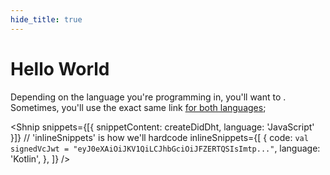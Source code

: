 ```yaml
---
hide_title: true
---
```



<LanguageSwitcher languages="JavaScript, Kotlin" />

# Hello World

Depending on the language you're programming in, you'll want to <LanguageSwitchLink text='link to different content' links='{"Kotlin": "https://kotlinlang.org/", "JavaScript": "https://www.javascript.com/"}'/>. Sometimes, you'll use the exact same link [for both languages](https://www.google.com/);

<Shnip
  snippets={[{ snippetContent: createDidDht, language: 'JavaScript' }]}
  // 'inlineSnippets' is how we'll hardcode
  inlineSnippets={[
    {
      code: `
            val signedVcJwt = "eyJ0eXAiOiJKV1QiLCJhbGciOiJFZERTQSIsImtp..."
      `,
      language: 'Kotlin',
    },
  ]}
/>
